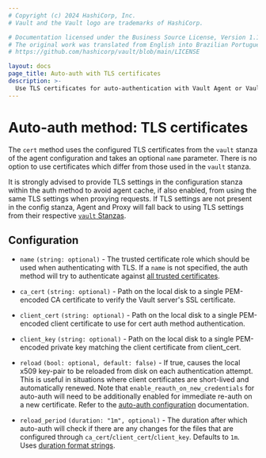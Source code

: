 ```yaml
---
# Copyright (c) 2024 HashiCorp, Inc.
# Vault and the Vault logo are trademarks of HashiCorp.

# Documentation licensed under the Business Source License, Version 1.1.
# The original work was translated from English into Brazilian Portuguese.
# https://github.com/hashicorp/vault/blob/main/LICENSE

layout: docs
page_title: Auto-auth with TLS certificates
description: >-
  Use TLS certificates for auto-authentication with Vault Agent or Vault Proxy.
---
```


# Auto-auth method: TLS certificates

The `cert` method uses the configured TLS certificates from the `vault` stanza of
the agent configuration and takes an optional `name` parameter. There is no option
to use certificates which differ from those used in the `vault` stanza.

It is strongly advised to provide TLS settings in the configuration stanza
within the auth method to avoid agent cache, if also enabled, from using the
same TLS settings when proxying requests. If TLS settings are not present in the
config stanza, Agent and Proxy will fall back to using TLS settings from their respective
[`vault` Stanzas](/vault/docs/agent-and-proxy/agent#vault-stanza).

## Configuration

- `name` `(string: optional)` - The trusted certificate role which should be used
  when authenticating with TLS. If a `name` is not specified, the auth method will
  try to authenticate against [all trusted certificates](/vault/docs/auth/cert#authentication).

- `ca_cert` `(string: optional)` - Path on the local disk to a single
  PEM-encoded CA certificate to verify the Vault server's SSL certificate.

- `client_cert` `(string: optional)` - Path on the local disk to a single
  PEM-encoded client certificate to use for cert auth method authentication.

- `client_key` `(string: optional)` - Path on the local disk to a single
  PEM-encoded private key matching the client certificate from client_cert.

- `reload` `(bool: optional, default: false)` - If true, causes the local x509
  key-pair to be reloaded from disk on each authentication attempt. This is useful
  in situations where client certificates are short-lived and automatically renewed.
  Note that `enable_reauth_on_new_credentials` for auto-auth will need to be additionally
  enabled for immediate re-auth on a new certificate.
  Refer to the [auto-auth configuration](/vault/docs/agent-and-proxy/autoauth#configuration) documentation.

- `reload_period` `(duration: "1m", optional)` - The duration after which auto-auth
  will check if there are any changes for the files that are configured through
  `ca_cert`/`client_cert`/`client_key`. Defaults to `1m`.
  Uses [duration format strings](/vault/docs/concepts/duration-format).
